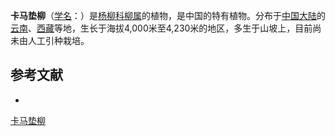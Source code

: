 {{Speciesbox
| name = 卡马垫柳
| status = 
| status_system = 
| image =
| genus = Salix
| species = kamanica
| authority = C. Wang et P. Y. Fu
}}

'''卡马垫柳'''（[[学名|学名]]：{{lang|la|''Salix kamanica''}}）是[[杨柳科|杨柳科]][[柳属|柳属]]的植物，是中国的特有植物。分布于[[中国大陆|中国大陆]]的[[云南|云南]]、[[西藏|西藏]]等地，生长于海拔4,000米至4,230米的地区，多生于山坡上，目前尚未由人工引种栽培。

== 参考文献 ==
<div class="references-small">
* {{cite web| url =http://www.bioinfo.cn/db05/KmzwSpecies.php?action=view&id=20478| title =卡马垫柳| work =《中国高等植物数据库全库》| publisher =中国科学院微生物研究所| author =昆明植物研究所| accessdate =2009-02-25| deadurl =yes| archiveurl =https://web.archive.org/web/20160305074804/http://www.bioinfo.cn/db05/KmzwSpecies.php?action=view&id=20478| archivedate =2016-03-05}}
</div>
{{Taxonbar|from=Q10909992}}

[[Category:柳属|卡马垫柳]]


{{植物小作品}}